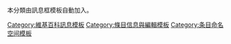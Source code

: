 本分類由{{tl|ambox}}訊息框模板自動加入。
{{Wikipedia category|tracking=y}}
{{CategoryTOC}}

[[Category:維基百科訊息模板|Category:維基百科訊息模板]]
[[Category:條目信息與編輯模板|Category:條目信息與編輯模板]]
[[Category:条目命名空间模板|Category:条目命名空间模板]]